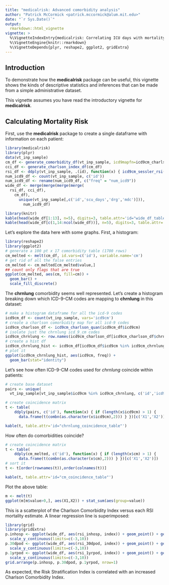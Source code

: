 ```yaml
---
title: "medicalrisk: Advanced comorbidity analysis"
author: "Patrick McCormick <patrick.mccormick@alum.mit.edu>"
date: "`r Sys.Date()`"
output: 
  rmarkdown::html_vignette
vignette: >
  %\VignetteIndexEntry{medicalrisk: Correlating ICU days with mortality risk and comorbidities}
  %\VignetteEngine{knitr::rmarkdown}
  %\VignetteDepends{plyr, reshape2, ggplot2, gridExtra}
---
```


Introduction
------------
To demonstrate how the **medicalrisk** package can be useful, this vignette shows the kinds of 
descriptive statistics and inferences that can be made from a simple administrative dataset.

This vignette assumes you have read the introductory vignette for **medicalrisk**.

Calculating Mortality Risk
------------

First, use the **medicalrisk** package to create a single dataframe with information on each patient:

```r
library(medicalrisk)
library(plyr)
data(vt_inp_sample)
cm_df <- generate_comorbidity_df(vt_inp_sample, icd9mapfn=icd9cm_charlson_quan)
cci_df <- generate_charlson_index_df(cm_df)
rsi_df <- ddply(vt_inp_sample, .(id), function(x) { icd9cm_sessler_rsi(x$icd9cm) } )
num_icd9_df <- count(vt_inp_sample, c('id'))
num_icd9_df <- rename(num_icd9_df, c("freq" = "num_icd9"))
wide_df <- merge(merge(merge(merge(
  rsi_df, cci_df), 
    cm_df), 
      unique(vt_inp_sample[,c('id','scu_days','drg','mdc')])),
        num_icd9_df)
```

```r
library(knitr)
kable(head(wide_df[1:13], n=5), digits=3, table.attr='id="wide_df_table"')
kable(head(wide_df[c(1,14:ncol(wide_df))], n=5), digits=3, table.attr='id="wide_df_table"')
```

Let's explore the data here with some graphs.  First, a histogram:

```r
library(reshape2)
library(ggplot2)
# generate a 100 pt x 17 comorbidity table (1700 rows)
cm_melted <- melt(cm_df, id.vars=c('id'), variable.name='cm')
# get rid of all the false entries
cm_melted <- cm_melted[cm_melted$value,]
## count only flags that are true
ggplot(cm_melted, aes(cm, fill=cm)) + 
  geom_bar() + 
  scale_fill_discrete()
```

The **chrnlung** comorbidity seems well represented.  Let's create a histogram breaking 
down which ICD-9-CM codes are mapping to **chrnlung** in this dataset:

```r
# make a histogram dataframe for all the icd-9 codes
icd9cm_df <- count(vt_inp_sample, vars='icd9cm')
# create a charlson comorbidity map for all icd-9 codes
icd9cm_charlson_df <- icd9cm_charlson_quan(icd9cm_df$icd9cm)
# isolate just the chrnlung icd_9_cm codes
icd9cm_chrnlung <- row.names(icd9cm_charlson_df[icd9cm_charlson_df$chrnlung,])
# create a hist df
icd9cm_chrnlung_hist <- icd9cm_df[icd9cm_df$icd9cm %in% icd9cm_chrnlung,]
# plot it
ggplot(icd9cm_chrnlung_hist, aes(icd9cm, freq)) + 
  geom_bar(stat="identity")
```

Let's see how often ICD-9-CM codes used for *chrnlung* coincide within patients:
```r
# create base dataset
pairs <- unique(
  vt_inp_sample[vt_inp_sample$icd9cm %in% icd9cm_chrnlung, c('id','icd9cm')])

# create coincidence matrix
t <- table(
    ddply(pairs, c('id'), function(x) { if (length(x$icd9cm) > 1) {
      data.frame(t(combn(as.character(x$icd9cm),2))) } })[c('X1','X2')])
```
```r
kable(t, table.attr='id="chrnlung_coincidence_table"')
```

How often do comorbidities coincide?

```r
# create coincidence matrix
t <- table(
    ddply(cm_melted, c('id'), function(x) { if (length(x$cm) > 1) {
      data.frame(t(combn(as.character(x$cm),2))) } })[c('X1','X2')])
# sort it
t <- t[order(rownames(t)),order(colnames(t))]
```
```r
kable(t, table.attr='id="cm_coincidence_table"')
```

Plot the above table:

```r
m <- melt(t)
ggplot(m[m$value>0,], aes(X1,X2)) + stat_sum(aes(group=value))
```

This is a scatterplot of the Charlson Comorbidity Index
versus each RSI mortality estimate.  A linear regression line is superimposed:

```r
library(grid)
library(gridExtra)
p.inhosp <- ggplot(wide_df, aes(rsi_inhosp, index)) + geom_point() + geom_smooth(method=lm) +
  scale_y_continuous(limits=c(-3,10))
p.30dpod <- ggplot(wide_df, aes(rsi_30dpod, index)) + geom_point() + geom_smooth(method=lm) +
  scale_y_continuous(limits=c(-3,10))
p.1yrpod <- ggplot(wide_df, aes(rsi_1yrpod, index)) + geom_point() + geom_smooth(method=lm) +
  scale_y_continuous(limits=c(-3,10))
grid.arrange(p.inhosp, p.30dpod, p.1yrpod, nrow=1)
```

As expected, the Risk Stratification Index is correlated with an increased Charlson Comorbidity Index.
